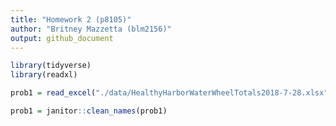 ```yaml
---
title: "Homework 2 (p8105)"
author: "Britney Mazzetta (blm2156)"
output: github_document
---
```



```r
library(tidyverse)
library(readxl)

prob1 = read_excel("./data/HealthyHarborWaterWheelTotals2018-7-28.xlsx", sheet = "Mr. Trash Wheel", range = "A2:N338")

prob1 = janitor::clean_names(prob1)

```